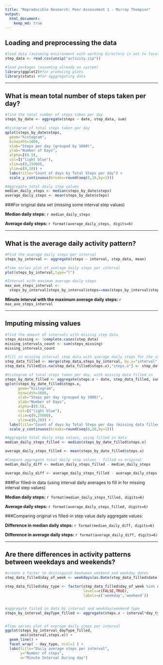 ```yaml
---
title: "Reproducible Research: Peer Assessment 1 - Murray Thompson"
output: 
  html_document:
    keep_md: true
---
```




## Loading and preprocessing the data

```r

#load data (assuming environment with working directory is set to location with source file)
step_data <- read.csv(unzip("activity.zip"))

#load packages (assuming already on system)
library(ggplot2)#for producing plots
library(stats) #for agggregating data

```


----------

## What is mean total number of steps taken per day?

```r
#find the total number of steps taken per day
steps_by_date <- aggregate(steps ~ date, step_data, sum)

#histogram of total steps taken per day
qplot(steps_by_date$steps, 
  geom="histogram", 
  binwidth=1000, 
  xlab="Steps per day (grouped by 1000)", 
  ylab="Number of Days", 
  alpha=I(0.5), 
  col=I("light blue"), 
  xlim=c(0,25000), 
  ylim=c(0,10)) +
  labs(title="Count of days by Total Steps per day") +
  scale_y_continuous(breaks=round(seq(0,10,by=1)))

#Aggregate total daily step values 
median_daily_steps <- median(steps_by_date$steps)
average_daily_steps <- mean(steps_by_date$steps)
```

###For original data set 
(missing some interval step values)

**Median daily steps:** `r median_daily_steps`

**Average daily steps: ** `r format(average_daily_steps, digits=6)`



----------

## What is the average daily activity pattern?

```r
#Find the average daily steps per interval
steps_by_interval <- aggregate(steps ~ interval, step_data, mean)

#Time series plot of average daily steps per interval
plot(steps_by_interval,type="l")

#Interval with maximum average daily steps
max_ave_steps_interval <- 
  steps_by_interval[steps_by_interval$steps==max(steps_by_interval$steps), "interval"]

```


**Minute interval with the maximum average daily steps: ** `r max_ave_steps_interval`


----------

## Imputing missing values

```r

#find the amount of intervals with missing step data
steps_missing <- !complete.cases(step_data)
missing_intervals_count <- sum(steps_missing)
missing_intervals_count

#fill in missing interval step data with average daily steps for the interval
step_data_filled <- merge(step_data,steps_by_interval, by.x="interval", by.y="interval")
step_data_filled[is.na(step_data_filled$steps.x),"steps.x"] <- step_data_filled[is.na(step_data_filled$steps.x),"steps.y"]

#histogram of total steps taken per day, with missing data filled in
steps_by_date_filled <- aggregate(steps.x ~ date, step_data_filled, sum)
qplot(steps_by_date_filled$steps.x, 
      geom="histogram", 
      binwidth=1000, 
      xlab="Steps per day (grouped by 1000)", 
      ylab="Number of Days", 
      alpha=I(0.5), 
      col=I("light blue"), 
      xlim=c(0,25000), 
      ylim=c(0,20)) + 
  labs(title="Count of days by Total Steps per day (missing data filled in with interval daily average value)") +
  scale_y_continuous(breaks=round(seq(0,20,by=1)))

#Aggregate total daily step values, using filled in data
median_daily_steps_filled <- median(steps_by_date_filled$steps.x)

average_daily_steps_filled <- mean(steps_by_date_filled$steps.x)

#Compare aggregate total daily step values - filled vs original
median_daily_diff <- median_daily_steps_filled - median_daily_steps 

average_daily_diff <- average_daily_steps_filled - average_daily_steps 


```


###For filled-in data 
(using interval daily averages to fill in for missing interval step values)

**Median daily steps:** `r format(median_daily_steps_filled, digits=6)`

**Average daily steps: ** `r format(average_daily_steps_filled, digits=6)`


###Comparing original vs filled-in step value daily aggregate values:

**Difference in median daily steps:** `r format(median_daily_diff, digits=6)`

**Difference in average daily steps: ** `r format(average_daily_diff, digits=6)`



----------

## Are there differences in activity patterns between weekdays and weekends?

```r

#create a factor to distinguish bewtween weekend and weekday dates
step_data_filled$day_of_week <- weekdays(as.Date(step_data_filled$date))

step_data_filled$day_type <- factor(step_data_filled$day_of_week %in% c("Saturday", "Sunday"), 
                                    levels=c(FALSE,TRUE), 
                                    labels=c('weekday','weekend'))


#aggregate fiiled in data by interval and weekday/weekend type
steps_by_interval_dayType_filled <- aggregate(steps.x ~ interval*day_type, step_data_filled, mean)


#Time series plot of average daily steps per interval
ggplot(steps_by_interval_dayType_filled, 
       aes(interval,steps.x)) +
  geom_line() + 
  facet_wrap( ~ day_type, ncol=1 ) + 
  labs(title="Daily average steps per interval", 
       y="Number of steps", 
       x="Minute Interval During day")

```

